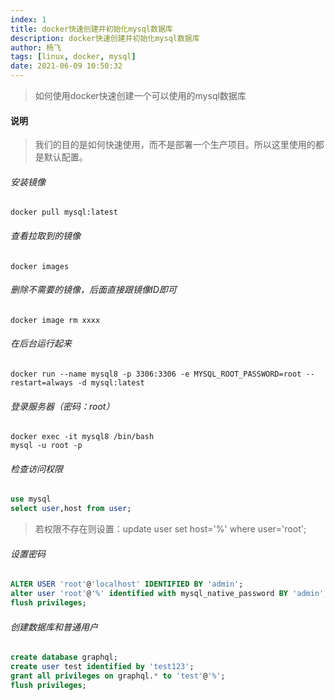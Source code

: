 ```yaml
---
index: 1
title: docker快速创建并初始化mysql数据库
description: docker快速创建并初始化mysql数据库
author: 杨飞
tags: [linux, docker, mysql]
date: 2021-06-09 10:50:32
---
```


> 如何使用docker快速创建一个可以使用的mysql数据库


#### 说明
> 我们的目的是如何快速使用，而不是部署一个生产项目。所以这里使用的都是默认配置。

###### 安装镜像
```shell
docker pull mysql:latest
```

###### 查看拉取到的镜像
```shell
docker images
```

###### 删除不需要的镜像，后面直接跟镜像ID即可
```shell
docker image rm xxxx
```

###### 在后台运行起来
```shell
docker run --name mysql8 -p 3306:3306 -e MYSQL_ROOT_PASSWORD=root --restart=always -d mysql:latest
```

###### 登录服务器（密码：root）
```shell
docker exec -it mysql8 /bin/bash
mysql -u root -p
```

###### 检查访问权限
```sql
use mysql
select user,host from user;
```
> 若权限不存在则设置：update user set host='%' where user='root';

###### 设置密码
```sql
ALTER USER 'root'@'localhost' IDENTIFIED BY 'admin';
alter user 'root'@'%' identified with mysql_native_password BY 'admin';
flush privileges;
```

###### 创建数据库和普通用户
```sql
create database graphql;
create user test identified by 'test123';
grant all privileges on graphql.* to 'test'@'%';
flush privileges;
```
